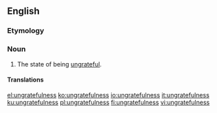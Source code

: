 ==English==
===Etymology===
{{suffix|ungrateful|ness|lang=en}}

===Noun===
{{en-noun|-}}
# The state of being [[ungrateful]].

====Translations====
{{trans-see|ingratitude}}

[[el:ungratefulness]]
[[ko:ungratefulness]]
[[io:ungratefulness]]
[[it:ungratefulness]]
[[ku:ungratefulness]]
[[pl:ungratefulness]]
[[fi:ungratefulness]]
[[vi:ungratefulness]]